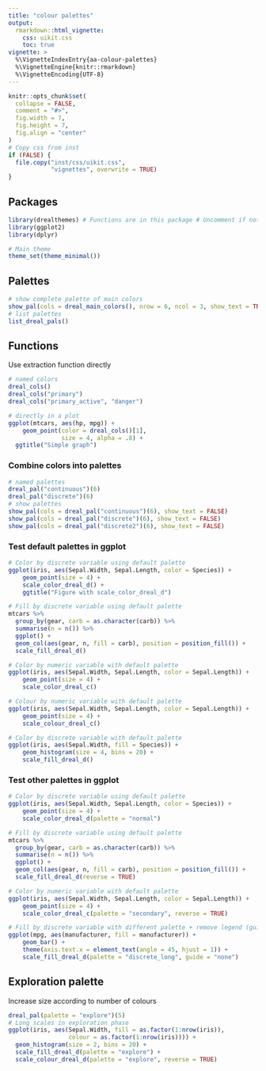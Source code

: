 ```yaml
---
title: "colour palettes"
output: 
  rmarkdown::html_vignette:
    css: uikit.css
    toc: true
vignette: >
  %\VignetteIndexEntry{aa-colour-palettes}
  %\VignetteEngine{knitr::rmarkdown}
  %\VignetteEncoding{UTF-8}
---
```


```r
knitr::opts_chunk$set(
  collapse = FALSE,
  comment = "#>",
  fig.width = 7,
  fig.height = 7,
  fig.align = "center"
)
# Copy css from inst
if (FALSE) {
  file.copy("inst/css/uikit.css",
            "vignettes", overwrite = TRUE)
}
```

## Packages
```r
library(drealthemes) # Functions are in this package # Uncomment if not rsconnect
library(ggplot2)
library(dplyr)

# Main theme
theme_set(theme_minimal())
```


## Palettes
```r
# show complete palette of main colors
show_pal(cols = dreal_main_colors(), nrow = 6, ncol = 3, show_text = TRUE)
# list palettes
list_dreal_pals()
```

## Functions
Use extraction function directly
```r
# named colors
dreal_cols()
dreal_cols("primary")
dreal_cols("primary_active", "danger")

# directly in a plot
ggplot(mtcars, aes(hp, mpg)) +
    geom_point(color = dreal_cols()[1],
               size = 4, alpha = .8) +
  ggtitle("Simple graph")
```

### Combine colors into palettes 

```r
# named palettes
dreal_pal("continuous")(6)
dreal_pal("discrete")(6)
# show palettes
show_pal(cols = dreal_pal("continuous")(6), show_text = FALSE)
show_pal(cols = dreal_pal("discrete")(6), show_text = FALSE)
show_pal(cols = dreal_pal("discrete2")(6), show_text = FALSE)
```

### Test default palettes in ggplot
```r
# Color by discrete variable using default palette
ggplot(iris, aes(Sepal.Width, Sepal.Length, color = Species)) +
    geom_point(size = 4) +
    scale_color_dreal_d() +
    ggtitle("Figure with scale_color_dreal_d")  

# Fill by discrete variable using default palette
mtcars %>% 
  group_by(gear, carb = as.character(carb)) %>% 
  summarise(n = n()) %>% 
  ggplot() +
  geom_col(aes(gear, n, fill = carb), position = position_fill()) +
  scale_fill_dreal_d()

# Color by numeric variable with default palette
ggplot(iris, aes(Sepal.Width, Sepal.Length, color = Sepal.Length)) +
    geom_point(size = 4) +
    scale_color_dreal_c()

# Colour by numeric variable with default palette
ggplot(iris, aes(Sepal.Width, Sepal.Length, color = Sepal.Length)) +
    geom_point(size = 4) +
    scale_colour_dreal_c()

# Color by discrete variable with default palette
ggplot(iris, aes(Sepal.Width, fill = Species)) +
    geom_histogram(size = 4, bins = 20) +
    scale_fill_dreal_d()
```

### Test other palettes in ggplot
```r
# Color by discrete variable using default palette
ggplot(iris, aes(Sepal.Width, Sepal.Length, color = Species)) +
    geom_point(size = 4) +
    scale_color_dreal_d(palette = "normal")

# Fill by discrete variable using default palette
mtcars %>% 
  group_by(gear, carb = as.character(carb)) %>% 
  summarise(n = n()) %>% 
  ggplot() +
  geom_col(aes(gear, n, fill = carb), position = position_fill()) +
  scale_fill_dreal_d(reverse = TRUE)

# Color by numeric variable with default palette
ggplot(iris, aes(Sepal.Width, Sepal.Length, color = Sepal.Length)) +
    geom_point(size = 4) +
    scale_color_dreal_c(palette = "secondary", reverse = TRUE)

# Fill by discrete variable with different palette + remove legend (guide)
ggplot(mpg, aes(manufacturer, fill = manufacturer)) +
    geom_bar() +
    theme(axis.text.x = element_text(angle = 45, hjust = 1)) +
    scale_fill_dreal_d(palette = "discrete_long", guide = "none")
```

## Exploration palette
Increase size according to number of colours
```r
dreal_pal(palette = "explore")(5)
# Long scales in exploration phase
ggplot(iris, aes(Sepal.Width, fill = as.factor(1:nrow(iris)),
                 colour = as.factor(1:nrow(iris)))) +
  geom_histogram(size = 2, bins = 20) +
  scale_fill_dreal_d(palette = "explore") + 
  scale_colour_dreal_d(palette = "explore", reverse = TRUE)

```

